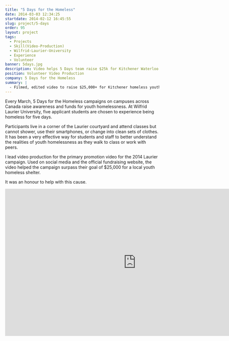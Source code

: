 ```yaml
---
title: "5 Days for the Homeless"
date: 2014-03-03 12:34:25
startdate: 2014-02-12 16:45:55
slug: project/5-days
order: 95
layout: project
tags:
  - Projects
  - Skill(Video-Production)
  - Wilfrid-Laurier-University
  - Experience
  - Volunteer
banner: 5days.jpg
description: Video helps 5 Days team raise $25k for Kitchener Waterloo homeless youth.
position: Volunteer Video Production
company: 5 Days for the Homeless
summary: |
  - Filmed, edited video to raise $25,000+ for Kitchener homeless youth
---
```


Every March, 5 Days for the Homeless campaigns on campuses across Canada raise awareness and funds for youth homelessness. At Wilfrid Laurier University, five applicant students are chosen to experience being homeless for five days.

Participants live in a corner of the Laurier courtyard and attend classes but cannot shower, use their smartphones, or change into clean sets of clothes. It has been a very effective way for students and staff to better understand the realities of youth homelessness as they walk to class or work with peers.

I lead video production for the primary promotion video for the 2014 Laurier campaign. Used on social media and the official fundraising website, the video helped the campaign surpass their goal of \$25,000 for a local youth homeless shelter.

It was an honour to help with this cause.

<iframe
  width="853"
  height="480"
  src="https://www.youtube-nocookie.com/embed/M4QRlthP5DA?rel=0&amp;showinfo=0"
  frameborder="0"
  allowfullscreen
></iframe>
